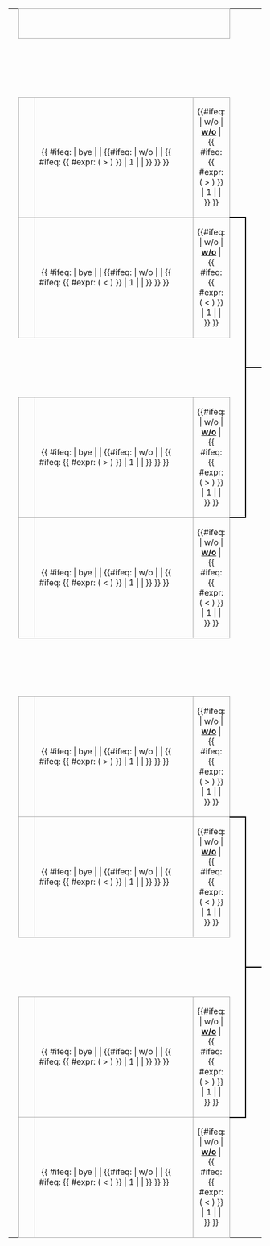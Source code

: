 {| border=0 cellpadding=0 cellspacing=0 style="font-size: 90%; margin:1em 2em 1em 1em;"
| &nbsp;
| align="center" colspan="3" style="border:1px solid #aaa;" bgcolor=#f2f2f2|'''{{{RD1-name|第1轮}}}'''<br><small>{{{RD1date|}}}</small>
| colspan=2|
| align="center" colspan="3" style="border:1px solid #aaa;" bgcolor=#f2f2f2|'''{{{RD2-name|半决赛}}}'''<br><small>{{{RD2date|}}}</small>
| colspan=2|
| align="center" colspan="3" style="border:1px solid #aaa;" bgcolor=#f2f2f2|'''{{{RD3-name|决赛}}}'''<br><small>{{{RD3date|}}}</small>

|-
| &nbsp;
| style="width:1em;"|&nbsp;
| style="width:{{{teamwidth|11}}}em;"|&nbsp;
| style="width:2em;"|&nbsp;
| style="width:1em;"|&nbsp;
| style="width:1em;"|&nbsp;
| style="width:1em;"|&nbsp;
| style="width:{{{teamwidth|11}}}em;"|&nbsp;
| style="width:2em;"|&nbsp;
| style="width:1em;"|&nbsp;
| style="width:1em;"|&nbsp;
| style="width:1em;"|&nbsp;
| style="width:{{{teamwidth|11}}}em;"|&nbsp;
| style="width:2em;"|&nbsp;

|-
| colspan="1" |&nbsp;
| colspan="5"|<small>{{{RD1T1-loc|}}}</small>

|-
| colspan="1" height="14" |&nbsp;
| align=center bgcolor="#f2f2f2" style="border:1px solid #aaa;"| {{{RD1-seed1|}}}
| style="border:1px solid #aaa;" bgcolor=#f9f9f9| &nbsp;{{ #ifeq: {{{RD1-team2}}} | bye | '''{{{RD1-team1}}}''' | {{#ifeq: {{{RD1-score1}}} | w/o | '''{{{RD1-team1}}}'''| {{ #ifeq: {{ #expr: ({{{RD1-score1}}} > {{{RD1-score2}}}) }} | 1 | '''{{{RD1-team1}}}''' | {{{RD1-team1}}} }} }} }}
| align=center style="border:1px solid #aaa;" bgcolor=#f9f9f9| {{#ifeq: {{{RD1-score1}}} | w/o | '''[[walkover|w/o]]''' | {{ #ifeq: {{ #expr: ({{{RD1-score1}}} > {{{RD1-score2}}}) }} | 1 | '''{{{RD1-score1}}}''' | {{{RD1-score1}}} }} }}
| style="border-width:0 0 2px 0; border-style:solid;border-color:black;"|&nbsp;

|-
| colspan="1" |&nbsp;
| rowspan="1" align=center bgcolor="#f2f2f2" style="border:1px solid #aaa;"| {{{RD1-seed2|}}}
| rowspan="1" style="border:1px solid #aaa;" bgcolor=#f9f9f9| &nbsp;{{ #ifeq: {{{RD1-team1}}} | bye | '''{{{RD1-team2}}}''' | {{#ifeq: {{{RD1-score2}}} | w/o | '''{{{RD1-team2}}}'''| {{ #ifeq: {{ #expr: ({{{RD1-score1}}} < {{{RD1-score2}}}) }} | 1 | '''{{{RD1-team2}}}''' | {{{RD1-team2}}} }} }} }}
| rowspan="1" align=center style="border:1px solid #aaa;" bgcolor=#f9f9f9| {{#ifeq: {{{RD1-score2}}} | w/o | '''[[walkover|w/o]]''' | {{ #ifeq: {{ #expr: ({{{RD1-score1}}} < {{{RD1-score2}}}) }} | 1 | '''{{{RD1-score2}}}''' | {{{RD1-score2}}} }} }}
| rowspan="4" style="border-width:2px 2px 2px 0; border-style:solid;border-color:black;"|&nbsp;
| colspan="1" |&nbsp;
| colspan="5" |<small>{{{RD2T1-loc|}}}</small>

|-
| height="7" rowspan="1" colspan="4" |&nbsp;
| style="border-width:0 0 2px 0; border-style:solid;border-color:black;"|&nbsp;
| align=center bgcolor="#f2f2f2" style="border:1px solid #aaa;"| {{{RD2-seed1|}}}
| style="border:1px solid #aaa;" bgcolor=#f9f9f9| &nbsp;{{ #ifeq: {{{RD2-team2}}} | bye | '''{{{RD2-team1}}}''' | {{#ifeq: {{{RD2-score1}}} | w/o | '''{{{RD2-team1}}}'''| {{ #ifeq: {{ #expr: ({{{RD2-score1}}} > {{{RD2-score2}}}) }} | 1 | '''{{{RD2-team1}}}''' | {{{RD2-team1}}} }} }} }}
| align=center style="border:1px solid #aaa;" bgcolor=#f9f9f9| {{#ifeq: {{{RD2-score1}}} | w/o | '''[[walkover|w/o]]''' | {{ #ifeq: {{ #expr: ({{{RD2-score1}}} > {{{RD2-score2}}}) }} | 1 | '''{{{RD2-score1}}}''' | {{{RD2-score1}}} }} }}
| style="border-width:0 0 2px 0; border-style:solid;border-color:black;"|&nbsp;

|-
| height="7" colspan="4" |<small>{{{RD1T2-loc|}}}</small>
| style="border-width:2px 0 0 0; border-style:solid;border-color:black;"|&nbsp;
| align=center bgcolor="#f2f2f2" style="border:1px solid #aaa;"| {{{RD2-seed2|}}}
| style="border:1px solid #aaa;" bgcolor=#f9f9f9| &nbsp;{{ #ifeq: {{{RD2-team1}}} | bye | '''{{{RD2-team2}}}''' | {{#ifeq: {{{RD2-score2}}} | w/o | '''{{{RD2-team2}}}'''| {{ #ifeq: {{ #expr: ({{{RD2-score1}}} < {{{RD2-score2}}}) }} | 1 | '''{{{RD2-team2}}}''' | {{{RD2-team2}}} }} }} }}
| align=center style="border:1px solid #aaa;" bgcolor=#f9f9f9| {{#ifeq: {{{RD2-score2}}} | w/o | '''[[walkover|w/o]]''' | {{ #ifeq: {{ #expr: ({{{RD2-score1}}} < {{{RD2-score2}}}) }} | 1 | '''{{{RD2-score2}}}''' | {{{RD2-score2}}} }} }}
| rowspan="8" style="border-width:2px 2px 2px 0; border-style:solid;border-color:black;"|&nbsp;

|-
| colspan="1" height="7" rowspan="1"|&nbsp;
| align=center bgcolor="#f2f2f2" style="border:1px solid #aaa;"| {{{RD1-seed3|}}}
| style="border:1px solid #aaa;" bgcolor=#f9f9f9| &nbsp;{{ #ifeq: {{{RD1-team4}}} | bye | '''{{{RD1-team3}}}''' | {{#ifeq: {{{RD1-score3}}} | w/o | '''{{{RD1-team3}}}'''| {{ #ifeq: {{ #expr: ({{{RD1-score3}}} > {{{RD1-score4}}}) }} | 1 | '''{{{RD1-team3}}}''' | {{{RD1-team3}}} }} }} }}
| align=center style="border:1px solid #aaa;" bgcolor=#f9f9f9| {{#ifeq: {{{RD1-score3}}} | w/o | '''[[walkover|w/o]]''' | {{ #ifeq: {{ #expr: ({{{RD1-score3}}} > {{{RD1-score4}}}) }} | 1 | '''{{{RD1-score3}}}''' | {{{RD1-score3}}} }} }}

|-
| colspan="1" height="14"|&nbsp;
| align=center bgcolor="#f2f2f2" style="border:1px solid #aaa;"| {{{RD1-seed4|}}}
| style="border:1px solid #aaa;" bgcolor=#f9f9f9| &nbsp;{{ #ifeq: {{{RD1-team3}}} | bye | '''{{{RD1-team4}}}''' | {{#ifeq: {{{RD1-score4}}} | w/o | '''{{{RD1-team4}}}'''| {{ #ifeq: {{ #expr: ({{{RD1-score3}}} < {{{RD1-score4}}}) }} | 1 | '''{{{RD1-team4}}}''' | {{{RD1-team4}}} }} }} }}
| align=center style="border:1px solid #aaa;" bgcolor=#f9f9f9| {{#ifeq: {{{RD1-score4}}} | w/o | '''[[walkover|w/o]]''' | {{ #ifeq: {{ #expr: ({{{RD1-score3}}} < {{{RD1-score4}}}) }} | 1 | '''{{{RD1-score4}}}''' | {{{RD1-score4}}} }} }}
| style="border-width:2px 0 0 0; border-style:solid;border-color:black;"|&nbsp;
| colspan="6" |&nbsp;
| colspan="5" |<small>{{{RD3T1-loc|}}}</small>

|-
| height="14" colspan="10" rowspan="1"|&nbsp;
| style="border-width:0 0 2px 0; border-style:solid;border-color:black;"|&nbsp;
| align=center bgcolor="#f2f2f2" style="border:1px solid #aaa;"| {{{RD3-seed1|}}}
| style="border:1px solid #aaa;" bgcolor=#f9f9f9| &nbsp;{{ #ifeq: {{{RD3-team2}}} | bye | '''{{{RD3-team1}}}''' | {{#ifeq: {{{RD3-score1}}} | w/o | '''{{{RD3-team1}}}'''| {{ #ifeq: {{ #expr: ({{{RD3-score1}}} > {{{RD3-score2}}}) }} | 1 | '''{{{RD3-team1}}}''' | {{{RD3-team1}}} }} }} }}
| align=center style="border:1px solid #aaa;" bgcolor=#f9f9f9| {{#ifeq: {{{RD3-score1}}} | w/o | '''[[walkover|w/o]]''' | {{ #ifeq: {{ #expr: ({{{RD3-score1}}} > {{{RD3-score2}}}) }} | 1 | '''{{{RD3-score1}}}''' | {{{RD3-score1}}} }} }}

|-
| height="7" colspan="1" |&nbsp;
| colspan="5" |<small>{{{RD1T3-loc|}}}</small>
| colspan="4"|&nbsp;
| style="border-width:2px 0 0 0; border-style:solid;border-color:black;"|&nbsp;
| align=center bgcolor="#f2f2f2" style="border:1px solid #aaa;"| {{{RD3-seed2|}}}
| style="border:1px solid #aaa;" bgcolor=#f9f9f9| &nbsp;{{ #ifeq: {{{RD3-team1}}} | bye | '''{{{RD3-team2}}}''' | {{#ifeq: {{{RD3-score2}}} | w/o | '''{{{RD3-team2}}}'''| {{ #ifeq: {{ #expr: ({{{RD3-score1}}} < {{{RD3-score2}}}) }} | 1 | '''{{{RD3-team2}}}''' | {{{RD3-team2}}} }} }} }}
| align=center style="border:1px solid #aaa;" bgcolor=#f9f9f9| {{#ifeq: {{{RD3-score2}}} | w/o | '''[[walkover|w/o]]''' | {{ #ifeq: {{ #expr: ({{{RD3-score1}}} < {{{RD3-score2}}}) }} | 1 | '''{{{RD3-score2}}}''' | {{{RD3-score2}}} }} }}

|-
| colspan="1" height="7" rowspan="1"|&nbsp;
| align=center bgcolor="#f2f2f2" style="border:1px solid #aaa;"| {{{RD1-seed5|}}}
| style="border:1px solid #aaa;" bgcolor=#f9f9f9| &nbsp;{{ #ifeq: {{{RD1-team6}}} | bye | '''{{{RD1-team5}}}''' | {{#ifeq: {{{RD1-score5}}} | w/o | '''{{{RD1-team5}}}'''| {{ #ifeq: {{ #expr: ({{{RD1-score5}}} > {{{RD1-score6}}}) }} | 1 | '''{{{RD1-team5}}}''' | {{{RD1-team5}}} }} }} }}
| align=center style="border:1px solid #aaa;" bgcolor=#f9f9f9| {{#ifeq: {{{RD1-score5}}} | w/o | '''[[walkover|w/o]]''' | {{ #ifeq: {{ #expr: ({{{RD1-score5}}} > {{{RD1-score6}}}) }} | 1 | '''{{{RD1-score5}}}''' | {{{RD1-score5}}} }} }}
| style="border-width:0 0 2px 0; border-style:solid;border-color:black;"|&nbsp;

|-
| colspan="1" |&nbsp;
| rowspan="1" align=center bgcolor="#f2f2f2" style="border:1px solid #aaa;"| {{{RD1-seed6|}}}
| rowspan="1" style="border:1px solid #aaa;" bgcolor=#f9f9f9| &nbsp;{{ #ifeq: {{{RD1-team5}}} | bye | '''{{{RD1-team6}}}''' | {{#ifeq: {{{RD1-score6}}} | w/o | '''{{{RD1-team6}}}'''| {{ #ifeq: {{ #expr: ({{{RD1-score5}}} < {{{RD1-score6}}}) }} | 1 | '''{{{RD1-team6}}}''' | {{{RD1-team6}}} }} }} }}
| rowspan="1" align=center style="border:1px solid #aaa;" bgcolor=#f9f9f9| {{#ifeq: {{{RD1-score6}}} | w/o | '''[[walkover|w/o]]''' | {{ #ifeq: {{ #expr: ({{{RD1-score5}}} < {{{RD1-score6}}}) }} | 1 | '''{{{RD1-score6}}}''' | {{{RD1-score6}}} }} }}
| rowspan="4" style="border-width:2px 2px 2px 0; border-style:solid;border-color:black;"|&nbsp;
| colspan="1" |&nbsp;
| colspan="5" |<small>{{{RD2T2-loc|}}}</small>

|-
| height="7" rowspan="1" colspan="4" |&nbsp;
| style="border-width:0 0 2px 0; border-style:solid;border-color:black;"|&nbsp;
| align=center bgcolor="#f2f2f2" style="border:1px solid #aaa;"| {{{RD2-seed3|}}}
| style="border:1px solid #aaa;" bgcolor=#f9f9f9| &nbsp;{{ #ifeq: {{{RD2-team4}}} | bye | '''{{{RD2-team3}}}''' | {{#ifeq: {{{RD2-score3}}} | w/o | '''{{{RD2-team3}}}'''| {{ #ifeq: {{ #expr: ({{{RD2-score3}}} > {{{RD2-score4}}}) }} | 1 | '''{{{RD2-team3}}}''' | {{{RD2-team3}}} }} }} }}
| align=center style="border:1px solid #aaa;" bgcolor=#f9f9f9| {{#ifeq: {{{RD2-score3}}} | w/o | '''[[walkover|w/o]]''' | {{ #ifeq: {{ #expr: ({{{RD2-score3}}} > {{{RD2-score4}}}) }} | 1 | '''{{{RD2-score3}}}''' | {{{RD2-score3}}} }} }}

|-
| height="7" colspan="4" |<small>{{{RD1T4-loc|}}}</small>
| style="border-width:2px 0 0 0; border-style:solid;border-color:black;"|&nbsp;
| align=center bgcolor="#f2f2f2" style="border:1px solid #aaa;"| {{{RD2-seed4|}}}
| style="border:1px solid #aaa;" bgcolor=#f9f9f9| &nbsp;{{ #ifeq: {{{RD2-team3}}} | bye | '''{{{RD2-team4}}}''' | {{#ifeq: {{{RD2-score4}}} | w/o | '''{{{RD2-team4}}}'''| {{ #ifeq: {{ #expr: ({{{RD2-score3}}} < {{{RD2-score4}}}) }} | 1 | '''{{{RD2-team4}}}''' | {{{RD2-team4}}} }} }} }}
| align=center style="border:1px solid #aaa;" bgcolor=#f9f9f9| {{#ifeq: {{{RD2-score4}}} | w/o | '''[[walkover|w/o]]''' | {{ #ifeq: {{ #expr: ({{{RD2-score3}}} < {{{RD2-score4}}}) }} | 1 | '''{{{RD2-score4}}}''' | {{{RD2-score4}}} }} }}
| style="border-width:2px 0 0 0; border-style:solid;border-color:black;"|&nbsp;

|-
| colspan="1" height="7"|&nbsp;
| align=center bgcolor="#f2f2f2" style="border:1px solid #aaa;"| {{{RD1-seed7|}}}
| style="border:1px solid #aaa;" bgcolor=#f9f9f9| &nbsp;{{ #ifeq: {{{RD1-team8}}} | bye | '''{{{RD1-team7}}}''' | {{#ifeq: {{{RD1-score7}}} | w/o | '''{{{RD1-team7}}}'''| {{ #ifeq: {{ #expr: ({{{RD1-score7}}} > {{{RD1-score8}}}) }} | 1 | '''{{{RD1-team7}}}''' | {{{RD1-team7}}} }} }} }}
| align=center style="border:1px solid #aaa;" bgcolor=#f9f9f9| {{#ifeq: {{{RD1-score7}}} | w/o | '''[[walkover|w/o]]''' | {{ #ifeq: {{ #expr: ({{{RD1-score7}}} > {{{RD1-score8}}}) }} | 1 | '''{{{RD1-score7}}}''' | {{{RD1-score7}}} }} }}

|-
| colspan="1" height="14"|&nbsp;
| align=center bgcolor="#f2f2f2" style="border:1px solid #aaa;"| {{{RD1-seed8|}}}
| style="border:1px solid #aaa;" bgcolor=#f9f9f9| &nbsp;{{ #ifeq: {{{RD1-team7}}} | bye | '''{{{RD1-team8}}}''' | {{#ifeq: {{{RD1-score8}}} | w/o | '''{{{RD1-team8}}}'''| {{ #ifeq: {{ #expr: ({{{RD1-score7}}} < {{{RD1-score8}}}) }} | 1 | '''{{{RD1-team8}}}''' | {{{RD1-team8}}} }} }} }}
| align=center style="border:1px solid #aaa;" bgcolor=#f9f9f9| {{#ifeq: {{{RD1-score8}}} | w/o | '''[[walkover|w/o]]''' | {{ #ifeq: {{ #expr: ({{{RD1-score7}}} < {{{RD1-score8}}}) }} | 1 | '''{{{RD1-score8}}}''' | {{{RD1-score8}}} }} }}
| style="border-width:2px 0 0 0; border-style:solid;border-color:black;"|&nbsp;
|}<noinclude>
[[Category:8队对阵形势图模板|{{PAGENAME}}]]
</noinclude>
